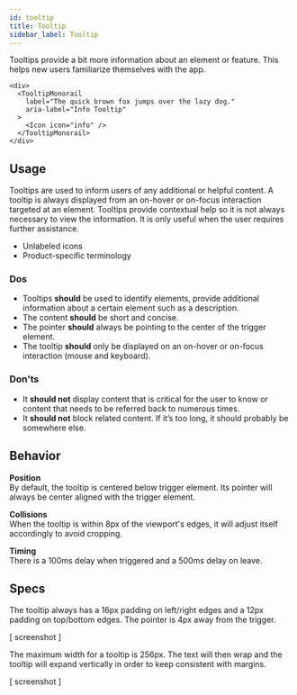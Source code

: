 ```yaml
---
id: tooltip
title: Tooltip
sidebar_label: Tooltip
---
```



Tooltips provide a bit more information about an element or feature. This helps new users familiarize themselves with the app.

```tsx live
<div>
  <TooltipMonorail
    label="The quick brown fox jumps over the lazy dog."
    aria-label="Info Tooltip"
  >
    <Icon icon="info" />
  </TooltipMonorail>
</div>
```

## Usage

Tooltips are used to inform users of any additional or helpful content. A tooltip is always displayed from an on-hover or on-focus interaction targeted at an element. Tooltips provide contextual help so it is not always necessary to view the information. It is only useful when the user requires further assistance.

- Unlabeled icons
- Product-specific terminology

### Dos

- Tooltips **should** be used to identify elements, provide additional information about a certain element such as a description.
- The content **should** be short and concise.
- The pointer **should** always be pointing to the center of the trigger element.
- The tooltip **should** only be displayed on an on-hover or on-focus interaction (mouse and keyboard).

### Don'ts

- It **should not** display content that is critical for the user to know or content that needs to be referred back to numerous times.
- It **should not** block related content. If it’s too long, it should probably be somewhere else.

## Behavior

**Position**  
By default, the tooltip is centered below trigger element. Its pointer will always be center aligned with the trigger element.

**Collisions**  
When the tooltip is within 8px of the viewport's edges, it will adjust itself accordingly to avoid cropping.

**Timing**  
There is a 100ms delay when triggered and a 500ms delay on leave.

## Specs

The tooltip always has a 16px padding on left/right edges and a 12px padding on top/bottom edges. The pointer is 4px away from the trigger.

[ screenshot ]

The maximum width for a tooltip is 256px. The text will then wrap and the tooltip will expand vertically in order to keep consistent with margins.

[ screenshot ]
